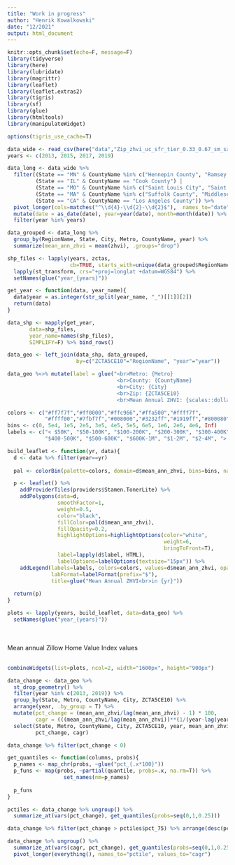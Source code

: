 ```yaml
---
title: "Work in progress"
author: "Henrik Kowalkowski"
date: "12/2021"
output: html_document
---
```


<style type="text/css">
.main-container {
  max-width: 1800px;
  margin-left: auto;
  margin-right: auto;
}
</style>

```r
knitr::opts_chunk$set(echo=F, message=F)
library(tidyverse)
library(here)
library(lubridate)
library(magrittr)
library(leaflet)
library(leaflet.extras2)
library(tigris)
library(sf)
library(glue)
library(htmltools)
library(manipulateWidget)

options(tigris_use_cache=T)
```

```r
data_wide <- read_csv(here("data","Zip_zhvi_uc_sfr_tier_0.33_0.67_sm_sa_month.csv"))
years <- c(2013, 2015, 2017, 2019)

data_long <- data_wide %>% 
  filter((State == "MN" & CountyName %in% c("Hennepin County", "Ramsey County")) |
         (State == "IL" & CountyName == "Cook County") |
         (State == "MO" & CountyName %in% c("Saint Louis City", "Saint Louis County")) |
         (State == "MA" & CountyName %in% c("Suffolk County", "Middlesex County", "Norfolk County")) |
         (State == "CA" & CountyName == "Los Angeles County")) %>%
  pivot_longer(cols=matches("^\\d{4}-\\d{2}-\\d{2}$"),  names_to="date", values_to="zhvi") %>%
  mutate(date = as_date(date), year=year(date), month=month(date)) %>%
  filter(year %in% years)
```

```r
data_grouped <- data_long %>% 
  group_by(RegionName, State, City, Metro, CountyName, year) %>% 
  summarize(mean_ann_zhvi = mean(zhvi), .groups="drop")
```

```r
shp_files <- lapply(years, zctas, 
                    cb=TRUE, starts_with=unique(data_grouped$RegionName)) %>% 
  lapply(st_transform, crs="+proj=longlat +datum=WGS84") %>%
  setNames(glue("year_{years}"))
```

```r
get_year <- function(data, year_name){
  data$year = as.integer(str_split(year_name, "_")[[1]][2])
  return(data)
}

data_shp <- mapply(get_year,
       data=shp_files,
       year_name=names(shp_files),
       SIMPLIFY=F) %>% bind_rows()

data_geo <- left_join(data_shp, data_grouped, 
                      by=c("ZCTA5CE10"="RegionName", "year"="year"))
```

```r
data_geo %<>% mutate(label = glue("<br>Metro: {Metro}
                                   <br>County: {CountyName}
                                   <br>City: {City}
                                   <br>Zip: {ZCTA5CE10}
                                   <br>Mean Annual ZHVI: {scales::dollar(mean_ann_zhvi, accuracy=1)}"))
```

```r
colors <- c("#ff7f7f","#ff0000","#ffc966","#ffa500","#ffff7f",
            "#ffff00","#7fbf7f","#008000","#3232ff","#1919ff","#800080")
bins <- c(0, 5e4, 1e5, 2e5, 3e5, 4e5, 5e5, 6e5, 1e6, 2e6, 4e6, Inf)
labels <- c("< $50K", "$50-100K", "$100-200K", "$200-300K", "$300-400K", 
            "$400-500K", "$500-600K", "$600K-1M", "$1-2M", "$2-4M", "> $4M")

```

```r
build_leaflet <- function(yr, data){
  d <- data %>% filter(year==yr)
  
  pal <- colorBin(palette=colors, domain=d$mean_ann_zhvi, bins=bins, na.color="grey")

  p <- leaflet() %>%
    addProviderTiles(providers$Stamen.TonerLite) %>%
    addPolygons(data=d,
                smoothFactor=1,
                weight=0.5,
                color="black",
                fillColor=pal(d$mean_ann_zhvi),
                fillOpacity=0.2,
                highlightOptions=highlightOptions(color="white",
                                                  weight=6,
                                                  bringToFront=T),
                label=lapply(d$label, HTML),
                labelOptions=labelOptions(textsize="15px")) %>%
    addLegend(labels=labels, colors=colors, values=d$mean_ann_zhvi, opacity=0.6,
              labFormat=labelFormat(prefix="$"), 
              title=glue("Mean Annual ZHVI<br>in {yr}"))
  
  return(p)
}
```

```r
plots <- lapply(years, build_leaflet, data=data_geo) %>% 
  setNames(glue("year_{years}"))
```

<br><br>
Mean annual Zillow Home Value Index values
<br><br>
```r
combineWidgets(list=plots, ncol=2, width="1600px", height="900px")
```

```r
data_change <- data_geo %>% 
  st_drop_geometry() %>%
  filter(year %in% c(2013, 2019)) %>%
  group_by(State, Metro, CountyName, City, ZCTA5CE10) %>% 
  arrange(year, .by_group = T) %>%
  mutate(pct_change = (mean_ann_zhvi/lag(mean_ann_zhvi) - 1) * 100,
         cagr = (((mean_ann_zhvi/lag(mean_ann_zhvi))**(1/(year-lag(year))))-1)*100) %>%
  select(State, Metro, CountyName, City, ZCTA5CE10, year, mean_ann_zhvi, 
         pct_change, cagr)
```

```r
data_change %>% filter(pct_change < 0)
```
```r
get_quantiles <- function(columns, probs){
  p_names <- map_chr(probs, ~glue("pct_{.x*100}"))
  p_funs <- map(probs, ~partial(quantile, probs=.x, na.rm=T)) %>%
                  set_names(nm=p_names)
  
  p_funs
}

pctiles <- data_change %>% ungroup() %>%
  summarize_at(vars(pct_change), get_quantiles(probs=seq(0,1,0.25)))
```

```r
data_change %>% filter(pct_change > pctiles$pct_75) %>% arrange(desc(pct_change))
```
```r
data_change %>% ungroup() %>%
  summarize_at(vars(cagr, pct_change), get_quantiles(probs=seq(0,1,0.25))) %>%
  pivot_longer(everything(), names_to="pctile", values_to="cagr")
```

